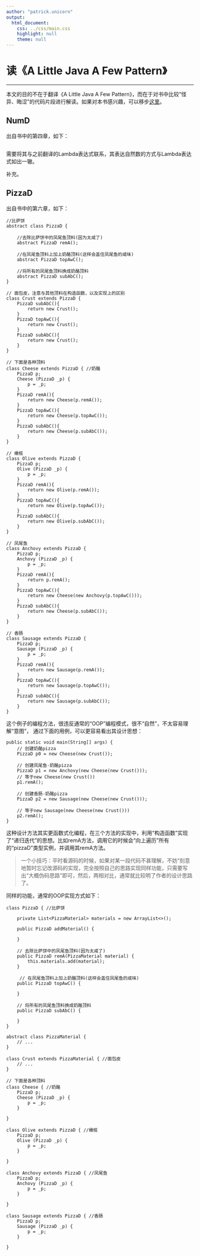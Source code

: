 ```yaml
---
author: "patrick.unicorn"
output:
  html_document:
    css: ../css/main.css
    highlight: null
    theme: null
---
```


读《A Little Java A Few Pattern》
===

* * *

本文的目的不在于翻译《A Little Java A Few Pattern》，而在于对书中比较”怪异、晦涩”的代码片段进行解读。如果对本书感兴趣，可以移步[这里][1]。


[1]: http://a-little-java-a-few-patterns.readthedocs.io/zh_CN/latest/index.html

## NumD

出自书中的第四章，如下：

```
```

需要将其与之前翻译的Lambda表达式联系，其表达自然数的方式与Lambda表达式如出一辙。

补充。


## PizzaD 

出自书中的第六章，如下：


```
//比萨饼
abstract class PizzaD { 

    //去除比萨饼中的凤尾鱼顶料(因为太咸了)
    abstract PizzaD remA(); 
    
    //在凤尾鱼顶料上加上奶酪顶料(这样会盖住凤尾鱼的咸味)
    abstract PizzaD topAwC(); 
    
    //将所有的凤尾鱼顶料换成奶酪顶料
    abstract PizzaD subAbC(); 
}

// 面包皮，注意与其他顶料在构造函数，以及实现上的区别
class Crust extends PizzaD { 
    PizzaD subAbC(){
        return new Crust();
    }
    PizzaD topAwC(){
        return new Crust();
    }
    PizzaD subAbC(){
        return new Crust();
    }
}

// 下面是各种顶料
class Cheese extends PizzaD { //奶酪
    PizzaD p;
    Cheese (PizzaD _p) {
        p = _p;
    }
    PizzaD remA(){
        return new Cheese(p.remA());
    }
    PizzaD topAwC(){
        return new Cheese(p.topAwC());
    }
    PizzaD subAbC(){
        return new Cheese(p.subAbC());
    }
}

// 橄榄
class Olive extends PizzaD { 
    PizzaD p;
    Olive (PizzaD _p) {
        p = _p;
    }
    PizzaD remA(){
        return new Olive(p.remA());
    }
    PizzaD topAwC(){
        return new Olive(p.topAwC());
    }
    PizzaD subAbC(){
        return new Olive(p.subAbC());
    }
}

// 凤尾鱼
class Anchovy extends PizzaD { 
    PizzaD p;
    Anchovy (PizzaD _p) {
        p = _p;
    }
    PizzaD remA(){
        return p.remA();
    }
    PizzaD topAwC(){
        return new Cheese(new Anchovy(p.topAwC()));
    }
    PizzaD subAbC(){
        return new Cheese(p.subAbC());
    }
}

// 香肠
class Sausage extends PizzaD { 
    PizzaD p;
    Sausage (PizzaD _p) {
        p = _p;
    }
    PizzaD remA(){
        return new Sausage(p.remA());
    }
    PizzaD topAwC(){
        return new Sausage(p.topAwC());
    }
    PizzaD subAbC(){
        return new Sausage(p.subAbC());
    }
}
```

这个例子的编程方法，很违反通常的“OOP”编程模式，很不“自然”，不太容易理解“意图”，
 通过下面的用例，可以更容易看出其设计思想：


```
public static void main(String[] args) {
	// 创建奶酪pizza
	PizzaD p0 = new Cheese(new Crust());

	// 创建凤尾鱼-奶酪pizza
	PizzaD p1 = new Anchovy(new Cheese(new Crust()));
	// 等于new Cheese(new Crust())
	p1.remA(); 

	// 创建香肠-奶酪pizza
	PizzaD p2 = new Sausage(new Cheese(new Crust()));
	
	// 等于new Sausage(new Cheese(new Crust()))
	p2.remA(); 
}
```

这种设计方法其实更函数式化编程，在三个方法的实现中，利用“构造函数”实现了“递归迭代”的思想。比如remA方法，调用它的时候会“向上遍历”所有的“pizzaD”类型实例，并调用其remA方法。

<blockquote>
一个小技巧：平时看源码的时候，如果对某一段代码不甚理解，不妨“刻意地暂时忘记改源码的实现，完全按照自己的思路实现同样功能，只需要写出“大概伪码思路”即可，然后，两相对比，通常就比较明了作者的设计思路了。
</blockquote>

同样的功能，通常的OOP实现方式如下：

```
class PizzaD { //比萨饼

	private List<PizzaMaterial> materials = new ArrayList<>();

	public PizzaD addMaterial() {

	}
	
	// 去除比萨饼中的凤尾鱼顶料(因为太咸了)
    public PizzaD remA(PizzaMaterial material) {
    	this.materials.add(material);
    }

     // 在凤尾鱼顶料上加上奶酪顶料(这样会盖住凤尾鱼的咸味)
    public PizzaD topAwC() {

    }

    // 将所有的凤尾鱼顶料换成奶酪顶料
    public PizzaD subAbC() {

    }
}

abstract class PizzaMaterial {
	// ...
}

class Crust extends PizzaMaterial { //面包皮
    // ...
}

// 下面是各种顶料
class Cheese { //奶酪
    PizzaD p;
    Cheese (PizzaD _p) {
        p = _p;
    }
    
}

class Olive extends PizzaD { //橄榄
    PizzaD p;
    Olive (PizzaD _p) {
        p = _p;
    }
    
}

class Anchovy extends PizzaD { //凤尾鱼
    PizzaD p;
    Anchovy (PizzaD _p) {
        p = _p;
    }
    
}

class Sausage extends PizzaD { //香肠
    PizzaD p;
    Sausage (PizzaD _p) {
        p = _p;
    }
    
}
```

